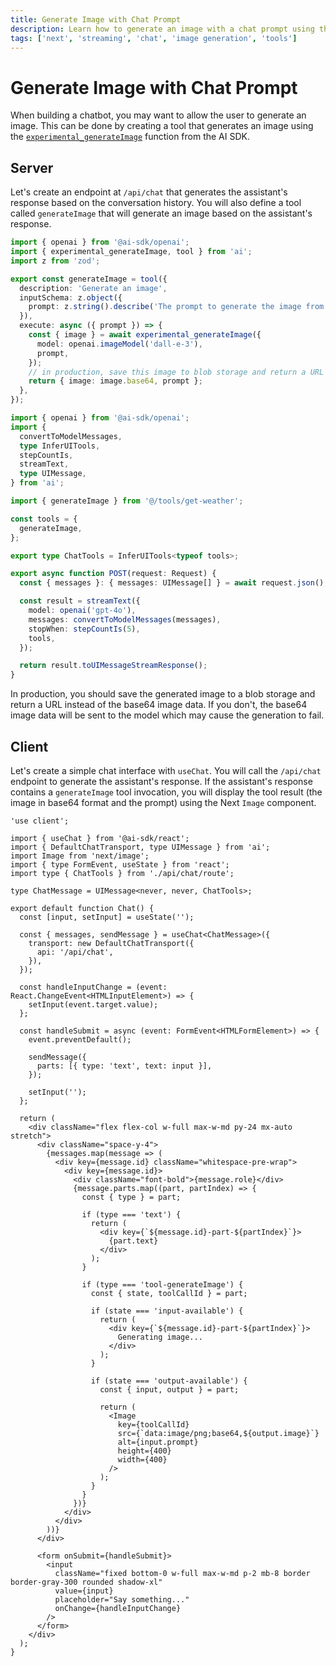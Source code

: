 ---
title: Generate Image with Chat Prompt
description: Learn how to generate an image with a chat prompt using the AI SDK and Next.js
tags: ['next', 'streaming', 'chat', 'image generation', 'tools']
---

# Generate Image with Chat Prompt

When building a chatbot, you may want to allow the user to generate an image. This can be done by creating a tool that generates an image using the [`experimental_generateImage`](/docs/reference/ai-sdk-core/generate-image#generateimage) function from the AI SDK.

## Server

Let's create an endpoint at `/api/chat` that generates the assistant's response based on the conversation history. You will also define a tool called `generateImage` that will generate an image based on the assistant's response.

```typescript filename='tools/get-weather.ts'
import { openai } from '@ai-sdk/openai';
import { experimental_generateImage, tool } from 'ai';
import z from 'zod';

export const generateImage = tool({
  description: 'Generate an image',
  inputSchema: z.object({
    prompt: z.string().describe('The prompt to generate the image from'),
  }),
  execute: async ({ prompt }) => {
    const { image } = await experimental_generateImage({
      model: openai.imageModel('dall-e-3'),
      prompt,
    });
    // in production, save this image to blob storage and return a URL
    return { image: image.base64, prompt };
  },
});
```

```typescript filename='app/api/chat/route.ts'
import { openai } from '@ai-sdk/openai';
import {
  convertToModelMessages,
  type InferUITools,
  stepCountIs,
  streamText,
  type UIMessage,
} from 'ai';

import { generateImage } from '@/tools/get-weather';

const tools = {
  generateImage,
};

export type ChatTools = InferUITools<typeof tools>;

export async function POST(request: Request) {
  const { messages }: { messages: UIMessage[] } = await request.json();

  const result = streamText({
    model: openai('gpt-4o'),
    messages: convertToModelMessages(messages),
    stopWhen: stepCountIs(5),
    tools,
  });

  return result.toUIMessageStreamResponse();
}
```

<Note>
  In production, you should save the generated image to a blob storage and
  return a URL instead of the base64 image data. If you don't, the base64 image
  data will be sent to the model which may cause the generation to fail.
</Note>

## Client

Let's create a simple chat interface with `useChat`. You will call the `/api/chat` endpoint to generate the assistant's response. If the assistant's response contains a `generateImage` tool invocation, you will display the tool result (the image in base64 format and the prompt) using the Next `Image` component.

```tsx filename='app/page.tsx'
'use client';

import { useChat } from '@ai-sdk/react';
import { DefaultChatTransport, type UIMessage } from 'ai';
import Image from 'next/image';
import { type FormEvent, useState } from 'react';
import type { ChatTools } from './api/chat/route';

type ChatMessage = UIMessage<never, never, ChatTools>;

export default function Chat() {
  const [input, setInput] = useState('');

  const { messages, sendMessage } = useChat<ChatMessage>({
    transport: new DefaultChatTransport({
      api: '/api/chat',
    }),
  });

  const handleInputChange = (event: React.ChangeEvent<HTMLInputElement>) => {
    setInput(event.target.value);
  };

  const handleSubmit = async (event: FormEvent<HTMLFormElement>) => {
    event.preventDefault();

    sendMessage({
      parts: [{ type: 'text', text: input }],
    });

    setInput('');
  };

  return (
    <div className="flex flex-col w-full max-w-md py-24 mx-auto stretch">
      <div className="space-y-4">
        {messages.map(message => (
          <div key={message.id} className="whitespace-pre-wrap">
            <div key={message.id}>
              <div className="font-bold">{message.role}</div>
              {message.parts.map((part, partIndex) => {
                const { type } = part;

                if (type === 'text') {
                  return (
                    <div key={`${message.id}-part-${partIndex}`}>
                      {part.text}
                    </div>
                  );
                }

                if (type === 'tool-generateImage') {
                  const { state, toolCallId } = part;

                  if (state === 'input-available') {
                    return (
                      <div key={`${message.id}-part-${partIndex}`}>
                        Generating image...
                      </div>
                    );
                  }

                  if (state === 'output-available') {
                    const { input, output } = part;

                    return (
                      <Image
                        key={toolCallId}
                        src={`data:image/png;base64,${output.image}`}
                        alt={input.prompt}
                        height={400}
                        width={400}
                      />
                    );
                  }
                }
              })}
            </div>
          </div>
        ))}
      </div>

      <form onSubmit={handleSubmit}>
        <input
          className="fixed bottom-0 w-full max-w-md p-2 mb-8 border border-gray-300 rounded shadow-xl"
          value={input}
          placeholder="Say something..."
          onChange={handleInputChange}
        />
      </form>
    </div>
  );
}
```
